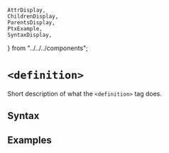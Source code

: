     AttrDisplay,
    ChildrenDisplay,
    ParentsDisplay,
    PtxExample,
    SyntaxDisplay,
} from "../../../components";

# `<definition>`

Short description of what the `<definition>` tag does.

## Syntax

<SyntaxDisplay name="definition" />

## Examples

    